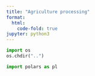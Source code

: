 ```yaml
---
title: "Agriculture processing"
format:
  html:
    code-fold: true
jupyter: python3
---
```


```python
import os
os.chdir("..")
```


```python
import polars as pl
```